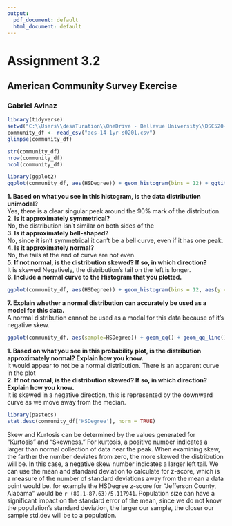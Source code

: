 ```yaml
---
output:
  pdf_document: default
  html_document: default
---
```


# Assignment 3.2

## American Community Survey Exercise

### Gabriel Avinaz

```r
library(tidyverse)
setwd("C:\\Users\\desaTuration\\OneDrive - Bellevue University\\DSC520-T301 Statistics for Data Science\\Week 3\\Week03ACS")
community_df <- read_csv("acs-14-1yr-s0201.csv")
glimpse(community_df)
```

```r
str(community_df)
nrow(community_df)
ncol(community_df)
```

```r
library(ggplot2)
ggplot(community_df, aes(HSDegree)) + geom_histogram(bins = 12) + ggtitle("High School Completion") + ylab("Number of Communities") + xlab("Percentage of Completion")
```

**1. Based on what you see in this histogram, is the data distribution unimodal?**\
Yes, there is a clear singular peak around the 90% mark of the distribution.\
**2. Is it approximately symmetrical?**\
No, the distribution isn't similar on both sides of the\
**3. Is it approximately bell-shaped?**\
No, since it isn't symmetrical it can't be a bell curve, even if it has one peak.\
**4. Is it approximately normal?**\
No, the tails at the end of curve are not even.\
**5. If not normal, is the distribution skewed? If so, in which direction?**\
It is skewed Negatively, the distribution's tail on the left is longer.\
**6. Include a normal curve to the Histogram that you plotted.**\

```r
ggplot(community_df, aes(HSDegree)) + geom_histogram(bins = 12, aes(y = ..density..)) + stat_function(fun = dnorm, args = list(mean = mean(community_df$HSDegree), sd = sd(community_df$HSDegree)), col = "red", size = 1) + ggtitle("High School Completion") + ylab("Number of Communities") + xlab("Percentage of Completion")
```

**7. Explain whether a normal distribution can accurately be used as a model for this data.**\
A normal distribution cannot be used as a modal for this data because of it's negative skew.

```r
ggplot(community_df, aes(sample=HSDegree)) + geom_qq() + geom_qq_line()
```

**1. Based on what you see in this probability plot, is the distribution approximately normal? Explain how you know.**\
It would appear to not be a normal distribution. There is an apparent curve in the plot\
**2. If not normal, is the distribution skewed? If so, in which direction? Explain how you know.**\
It is skewed in a negative direction, this is represented by the downward curve as we move away from the median.

```r
library(pastecs)
stat.desc(community_df['HSDegree'], norm = TRUE)
```

Skew and Kurtosis can be determined by the values generated for "Kurtosis" and "Skewness." For kurtosis, a positive number indicates a larger than normal collection of data near the peak. When examining skew, the farther the number deviates from zero, the more skewed the distribution will be. In this case, a negative skew number indicates a larger left tail. We can use the mean and standard deviation to calculate for z-score, which is a measure of the number of standard deviations away from the mean a data point would be. for example the HSDegree z-score for "Jefferson County, Alabama" would be `r (89.1-87.63)/5.117941`. Population size can have a significant impact on the standard error of the mean, since we do not know the population's standard deviation, the larger our sample, the closer our sample std.dev will be to a population.

